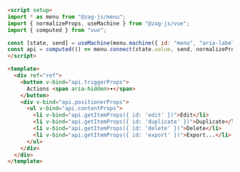 ```md
<script setup>
import * as menu from "@zag-js/menu";
import { normalizeProps, useMachine } from "@zag-js/vue";
import { computed } from "vue";

const [state, send] = useMachine(menu.machine({ id: "menu", "aria-label": "File" }));
const api = computed(() => menu.connect(state.value, send, normalizeProps));
</script>

<template>
  <div ref="ref">
    <button v-bind="api.triggerProps">
      Actions <span aria-hidden>▾</span>
    </button>
    <div v-bind="api.positionerProps">
      <ul v-bind="api.contentProps">
        <li v-bind="api.getItemProps({ id: 'edit' })">Edit</li>
        <li v-bind="api.getItemProps({ id: 'duplicate' })">Duplicate</li>
        <li v-bind="api.getItemProps({ id: 'delete' })">Delete</li>
        <li v-bind="api.getItemProps({ id: 'export' })">Export...</li>
      </ul>
    </div>
  </div>
</template>
```
